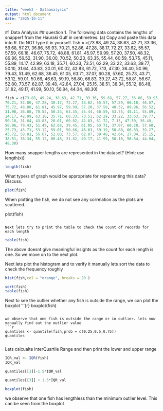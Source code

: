 ```yaml
---
title: "week2 - Dataanalysis"
output: html_document
date: "2025-10-11"
---
```

#1 Data Analysis
## question 1.
The following data contains the lengths of snapper1 from the Hauraki Gulf in centimetres.
(a) Copy and paste this data into R. Do NOT type it in yourself.
fish = c(73.88, 49.24, 38.63, 42.71, 33.36, 59.68, 57.27, 36.86, 59.93,
70.21, 52.86, 47.28, 38.17, 72.27, 33.62, 55.57, 57.59, 66.18, 46.67,
75.72, 48.88, 61.81, 45.97, 59.99, 57.20, 37.50, 48.32, 89.96, 56.52,
31.90, 36.00, 70.52, 50.23, 63.35, 55.44, 60.59, 53.75, 45.11, 55.89,
14.17, 42.99, 63.18, 35.71, 60.33, 73.51, 62.29, 33.22, 33.63, 39.77,
50.10, 31.64, 43.83, 20.01, 60.02, 42.83, 61.72, 7.13, 47.30, 36.40,
50.96, 79.43, 51.49, 62.68, 39.45, 61.05, 63.71, 37.07, 60.28, 57.60,
25.73, 43.71, 53.12, 59.01, 50.66, 46.63, 59.19, 58.80, 66.83, 39.27,
43.72, 58.81, 56.67, 52.80, 73.57, 62.87, 39.48, 42.64, 27.04, 25.15,
38.51, 38.34, 55.12, 86.48, 31.82, 49.17, 41.99, 50.10, 56.84, 44.04,
48.30)

```r
fish = c(73.88, 49.24, 38.63, 42.71, 33.36, 59.68, 57.27, 36.86, 59.93,
70.21, 52.86, 47.28, 38.17, 72.27, 33.62, 55.57, 57.59, 66.18, 46.67,
75.72, 48.88, 61.81, 45.97, 59.99, 57.20, 37.50, 48.32, 89.96, 56.52,
31.90, 36.00, 70.52, 50.23, 63.35, 55.44, 60.59, 53.75, 45.11, 55.89,
14.17, 42.99, 63.18, 35.71, 60.33, 73.51, 62.29, 33.22, 33.63, 39.77,
50.10, 31.64, 43.83, 20.01, 60.02, 42.83, 61.72, 7.13, 47.30, 36.40,
50.96, 79.43, 51.49, 62.68, 39.45, 61.05, 63.71, 37.07, 60.28, 57.60,
25.73, 43.71, 53.12, 59.01, 50.66, 46.63, 59.19, 58.80, 66.83, 39.27,
43.72, 58.81, 56.67, 52.80, 73.57, 62.87, 39.48, 42.64, 27.04, 25.15,
38.51, 38.34, 55.12, 86.48, 31.82, 49.17, 41.99, 50.10, 56.84, 44.04,
48.30)

```

How many snapper lengths are represented in the dataset? (Hint: use length(x))

```r
length(fish)
```
What type/s of graph would be appropriate for representing this data? Discuss.
```r
plot(fish)

```
When plotting the fish, we do not see any correlation as the plots are scattered.


plot(fish)

```

Next lets try to print the table to check the count of records for each length 

```
```r
table(fish)
```
The above doesnt give meaningful insights as the count for each length is one. So we move on to the next plot. 

Next lets plot the histogram and to verify it manually lets sort the data to check the frequency roughly 
```r
hist(fish,col = "orange", breaks = 20 )

sort(fish)
table(fish)


```
Next to see the outlier whether any fish is outside the range, we can plot the boxplot 
'''{r}
boxplot(fish)
```

we observe that one fish is outside the range or in outlier. lets now manually find out the outlier value 
```r
quantiles <- quantile(fish,prob = c(0.25,0.5,0.75))
quantiles


```
Lets calcualte InterQuartile Range and then print the lower and upper range  
```r
IQR_val <- IQR(fish)
IQR_val

quantiles[[1]]-1.5*IQR_val

quantiles[[3]] + 1.5*IQR_val

boxplot(fish)
```
we observe that one fish has lengthless than the minimum outlier level. This can be seen from the boxplot